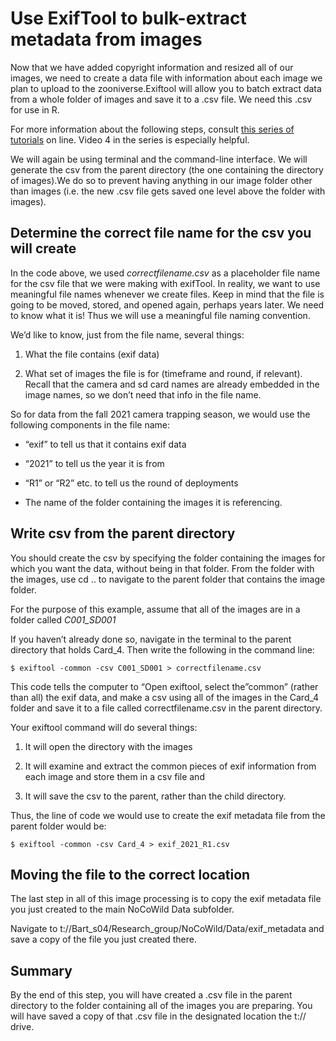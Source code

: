 # Use ExifTool to bulk-extract metadata from images {#extract-metadata-from-images}

Now that we have added copyright information and resized all of our images, we need to create a data file with information about each image we plan to upload to the zooniverse.Exiftool will allow you to batch extract data from a whole folder of images and save it to a .csv file. We need this .csv for use in R.

For more information about the following steps, consult [this series of tutorials](https://www.weareavp.com/exiftool-tutorial-series) on line. Video 4 in the series is especially helpful.

We will again be using terminal and the command-line interface. We will generate the csv from the parent directory (the one containing the directory of images).We do so to prevent having anything in our image folder other than images (i.e. the new .csv file gets saved one level above the folder with images).

## Determine the correct file name for the csv you will create {#get-correct-csv-name}

In the code above, we used *correctfilename.csv* as a placeholder file name for the csv file that we were making with exifTool. In reality, we want to use meaningful file names whenever we create files. Keep in mind that the file is going to be moved, stored, and opened again, perhaps years later. We need to know what it is! Thus we will use a meaningful file naming convention.

We'd like to know, just from the file name, several things:

1.  What the file contains (exif data)

2.  What set of images the file is for (timeframe and round, if relevant). Recall that the camera and sd card names are already embedded in the image names, so we don't need that info in the file name.

So for data from the fall 2021 camera trapping season, we would use the following components in the file name:

-   "exif" to tell us that it contains exif data

-   "2021" to tell us the year it is from

-   "R1" or "R2" etc. to tell us the round of deployments

-   The name of the folder containing the images it is referencing.

## Write csv from the parent directory {#write-csv-from-parent}

You should create the csv by specifying the folder containing the images for which you want the data, without being in that folder. From the folder with the images, use cd .. to navigate to the parent folder that contains the image folder.

For the purpose of this example, assume that all of the images are in a folder called *C001_SD001*

If you haven't already done so, navigate in the terminal to the parent directory that holds Card_4. Then write the following in the command line:

`$ exiftool -common -csv C001_SD001 > correctfilename.csv`

This code tells the computer to "Open exiftool, select the"common" (rather than all) the exif data, and make a csv using all of the images in the Card_4 folder and save it to a file called correctfilename.csv in the parent directory.

Your exiftool command will do several things:

1.  It will open the directory with the images

2.  It will examine and extract the common pieces of exif information from each image and store them in a csv file and

3.  It will save the csv to the parent, rather than the child directory.

Thus, the line of code we would use to create the exif metadata file from the parent folder would be:

`$ exiftool -common -csv Card_4 > exif_2021_R1.csv`

## Moving the file to the correct location

The last step in all of this image processing is to copy the exif metadata file you just created to the main NoCoWild Data subfolder.

Navigate to t://Bart_s04/Research_group/NoCoWild/Data/exif_metadata and save a copy of the file you just created there.

## Summary

By the end of this step, you will have created a .csv file in the parent directory to the folder containing all of the images you are preparing. You will have saved a copy of that .csv file in the designated location the t:// drive.

